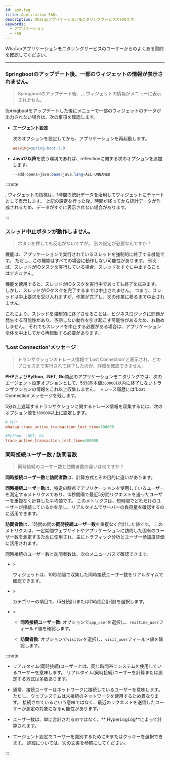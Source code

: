 ```yaml
---
id: apm-faq
title: Application FAQs
description: WhaTapアプリケーションモニタリングサービスのFAQです。
keywords:
  - アプリケーション
  - FAQ
---
```


WhaTapアプリケーションモニタリングサービスのユーザーからのよくある質問を確認してください。 

---

<div className='faqs'>

### Springbootのアップデート後、一部のウィジェットの情報が表示されません。

> Springbootのアップデート後、<Cmdname sid="AA005" className="uitext" />, <Cmdname sid="today_user" className="uitext" />, <Cmdname sid="today_tps" className="uitext" />ウィジェットの情報が<Cmdname sid="side_appDashboard" className="uitext" />メニューに表示されません。

Springbootをアップデートした後に<Cmdname sid="side_appDashboard" className="uitext" />メニューで一部のウィジェットのデータが出力されない場合は、次の事項を確認します。

- **エージェント設定**

  次のオプションを設定してから、アプリケーションを再起動します。

  ```ini title="whatap.conf"
  weaving=spring-boot-3.0
  ```

- **Java17以降**を使う環境であれば、reflectionに関する次のオプションを追加します。

  ```java
  --add-opens=java.base/java.lang=ALL-UNNAMED
  ```

:::note

<Cmdname sid="today_user" className="uitext" />, <Cmdname sid="today_tps" className="uitext" />ウィジェットの指標は、1時間の統計データを活用してウィジェットにチャートとして表示します。 上記の設定を行った後、時間が経ってから統計データが作成されるため、データがすぐに表示されない場合があります。

:::

### スレッド中止ボタンが動作しません。

> <Cmdname sid="stop_thread" className="uitext" />ボタンを押しても反応がないですが。 別の設定が必要なんですか？

<Cmdname sid="stop_thread" className="uitext" />機能は、アプリケーションで実行されているスレッドを強制的に終了する機能です。 ただし、この機能はすべての場合に動作しない可能性があります。 例えば、スレッドがIOタスクを実行している場合、スレッドをすぐに中止することはできません。

<Cmdname sid="stop_thread" className="uitext" />機能を使用すると、スレッドがIOタスクを実行中であっても終了を試みます。 しかし、スレッドがIOタスクを完了するまでは中止されません。 つまり、スレッドは中止要求を受け入れますが、作業が完了し、次の作業に移るまで中止されません。

これにより、スレッドを強制的に終了させることは、ビジネスロジックに問題が発生する可能性があり、予期しない動作を引き起こす可能性があるため、お勧めしません。 それでもスレッドを中止する必要がある場合は、アプリケーション全体を中止してから再起動する必要があります。

### 'Lost Connection'メッセージ

> トランザクションのトレース情報で'Lost Connection'と表示され、どのプロセスまで実行されて終了したのか、詳細を確認できません。

**PHP**および**Python**, **.NET**, **Go**商品のアプリケーションモニタリングでは、次のエージェント設定オプションとして、5分(基本値`300000`)以内に終了しないトランザクションの情報をこれ以上収集しません。 トレース履歴には'Lost Connection'メッセージを残します。 

5分以上遅延するトランザクションに関するトレース情報を収集するには、次のオプション値を`300000`以上に設定します。

```ini title="whatap.ini"
# PHP
whatap.trace_active_transaction_lost_time=300000

#Python, .NET, Go
trace_active_transaction_lost_time=300000
```

### 同時接続ユーザー数 / 訪問者数

> 同時接続のユーザー数と訪問者数の違いは何ですか？

**同時接続ユーザー数**と**訪問者数**は、計算方式とその目的に違いがあります。 

**同時接続ユーザー数**は、特定の時点でアプリケーションを使用しているユーザーを測定するメトリクスであり、10秒間隔で最近5分間リクエストを送ったユーザーを重複なく計算した平均値です。 このメトリクスは、短時間でどれだけのユーザーが接続しているかを示し、リアルタイムでサーバーの負荷量を確認するのに活用できます。

**訪問者数**は、1時間の間の**同時接続ユーザー数**を重複なく合計した値です。 このメトリクスは、一定期間ウェブサイトやアプリケーションに訪問した固有のユーザー数を測定するために使用され、主にトラフィック分析とユーザー参加度評価に活用されます。

同時接続のユーザー数と訪問者数は、次のメニューパスで確認できます。

- <Cmdname sid="side_dashboard" className="uitext" /> &gt; <Cmdname sid="side_appDashboard" className="uitext" />

  <Cmdname sid="dashboard_user" className="uitext" />ウィジェットは、10秒間隔で収集した同時接続ユーザー数をリアルタイムで確認できます。

- <Cmdname sid="side_analysis" className="uitext" /> &gt; <Cmdname sid="side_metricsChart" className="uitext" />

  <Cmdname sid="product_type_apm" className="uitext" />カテゴリーの<Cmdname sid="user" className="uitext" />項目で、<Cmdname sid="realtime_user" className="uitext" />(5分統計)または<Cmdname sid="visitor" className="uitext" />(1時間合計値)を選択します。

- <Cmdname sid="side_analysis" className="uitext" /> &gt; <Cmdname sid="side_metricsSearch" className="uitext" />

  - **同時接続ユーザー数**: <Cmdname sid="category" className="uitext" />オプションで`app_user`を選択し、`realtime_user`フィールド値を確認します。

  - **訪問者数**: <Cmdname sid="category" className="uitext" />オプションで`visitor`を選択し、`visit_user`フィールド値を確認します。

:::note

- リアルタイム(同時接続)ユーザーとは、同じ時間帯にシステムを使用しているユーザーを意味します。 リアルタイム(同時接続)ユーザーを計算または測定する方式は多数あります。

- 通常、接続ユーザーはネットワークに接続しているユーザーを意味します。 ただし、ウェブシステムは未接続のネットワークを使用するため異なります。 接続されているという意味ではなく、最近のリクエストを送信したユーザーが測定の対象になる可能性があります。

- ユーザー数は、単に合計されるのではなく、** HyperLogLog**によって計算されます。

- エージェント設定でユーザーを識別するためにIPまたはクッキーを選択できます。 詳細については、[次の文書](../java/metrics-performance-counter#user-counter)を参照にしてください。

:::

</div>
